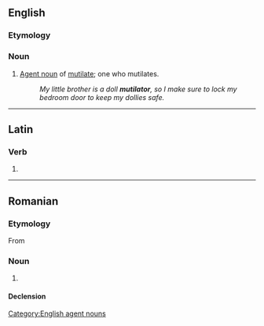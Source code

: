 ==English==

===Etymology===
{{suffix|en|mutilate|or}}

===Noun===
{{en-noun}}

# [[agent noun|Agent noun]] of [[mutilate]]; one who mutilates.
#: ''My little brother is a doll '''mutilator''', so I make sure to lock my bedroom door to keep my dollies safe.''

[[Category:English agent nouns]]

----

==Latin==

===Verb===
{{la-verb-form|mutilātor}}

# {{inflection of|la|mutilō||2//3|s|futr|pasv|impr}}

----

==Romanian==

===Etymology===
From {{bor|ro|fr|mutilateur}}

===Noun===
{{ro-noun|m|mutilatori}}

# {{l|en|mutilator}}

====Declension====
{{ro-noun-m}}